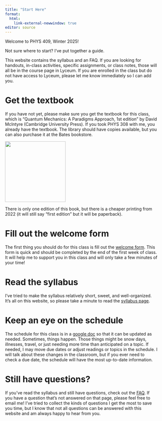 ```yaml
---
title: "Start Here"
format: 
  html:
    link-external-newwindow: true
editor: source
---
```


Welcome to PHYS 409, Winter 2025!

Not sure where to start? I've put together a guide.

This website contains the syllabus and an FAQ. If you are looking for handouts, in-class activities, specific assignments, or class notes, those will all be in the course page in Lyceum. If you are enrolled in the class but do not have access to Lyceum, please let me know immediately so I can add you.

# Get the textbook

If you have not yet, please make sure you get the textbook for this class, which is "Quantum Mechanics: A Paradigms Approach, 1st edition" by David McIntyre (Cambridge University Press). If you took PHYS 308 with me, you already have the textbook. The library should have copies available, but you can also purchase it at the Bates bookstore.

![](images/QMMcIntyre.jpg){width=200}

There is only one edition of this book, but there is a cheaper printing from 2022 (it will still say "first edition" but it will be paperback).

# Fill out the welcome form

The first thing you should do for this class is fill out the [welcome form](https://forms.gle/AAxE3uTvX4NrrxKw9). This form is quick and should be completed by the end of the first week of class. It will help me to support you in this class and will only take a few minutes of your time!

# Read the syllabus

I've tried to make the syllabus relatively short, sweet, and well-organized. It's all on this website, so please take a minute to read the [syllabus page](syllabus.qmd).

# Keep an eye on the schedule

The schedule for this class is in a [google doc](https://docs.google.com/spreadsheets/d/12bIFUWPCjQ1M-Uhela3GO7mmHF07_UZhAoRJAUmq4t4/edit?usp=sharing) so that it can be updated as needed. Sometimes, things happen. Those things might be snow days, illnesses, travel, or just needing more time than anticipated on a topic. If needed, I may move due dates or adjust readings or topics in the schedule. I will talk about these changes in the classroom, but if you ever need to check a due date, the schedule will have the most up-to-date information.

# Still have questions?

If you've read the syllabus and still have questions, check out the [FAQ](FAQ.qmd). If you have a question that's not answered on that page, please feel free to email me! I've tried to collect the kinds of questions I get the most to save you time, but I know that not all questions can be answered with this website and am always happy to hear from you.
